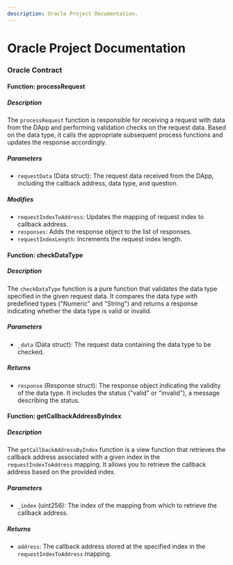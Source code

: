 ```yaml
---
description: Oracle Project Documentation.
---
```


# Oracle Project Documentation

### Oracle Contract

#### Function: processRequest

##### Description

The `processRequest` function is responsible for receiving a request with data from the DApp and performing validation checks on the request data. Based on the data type, it calls the appropriate subsequent process functions and updates the response accordingly.

##### Parameters

-   `requestData` (Data struct): The request data received from the DApp, including the callback address, data type, and question.

##### Modifies

-   `requestIndexToAddress`: Updates the mapping of request index to callback address.
-   `responses`: Adds the response object to the list of responses.
-   `requestIndexLength`: Increments the request index length.

#### Function: checkDataType

##### Description

The `checkDataType` function is a pure function that validates the data type specified in the given request data. It compares the data type with predefined types ("Numeric" and "String") and returns a response indicating whether the data type is valid or invalid.

##### Parameters

-   `_data` (Data struct): The request data containing the data type to be checked.

##### Returns

-   `response` (Response struct): The response object indicating the validity of the data type. It includes the status ("valid" or "invalid"), a message describing the status.

#### Function: getCallbackAddressByIndex

##### Description

The `getCallbackAddressByIndex` function is a view function that retrieves the callback address associated with a given index in the `requestIndexToAddress` mapping. It allows you to retrieve the callback address based on the provided index.

##### Parameters

-   `_index` (uint256): The index of the mapping from which to retrieve the callback address.

##### Returns

-   `address`: The callback address stored at the specified index in the `requestIndexToAddress` mapping.
